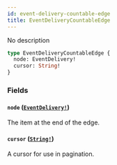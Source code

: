 ```yaml
---
id: event-delivery-countable-edge
title: EventDeliveryCountableEdge
---
```


No description

```graphql
type EventDeliveryCountableEdge {
  node: EventDelivery!
  cursor: String!
}
```

### Fields

#### `node` ([`EventDelivery!`](../../../developer/api-reference/objects/event-delivery))

The item at the end of the edge.

#### `cursor` ([`String!`](../../../developer/api-reference/scalars/string))

A cursor for use in pagination.
